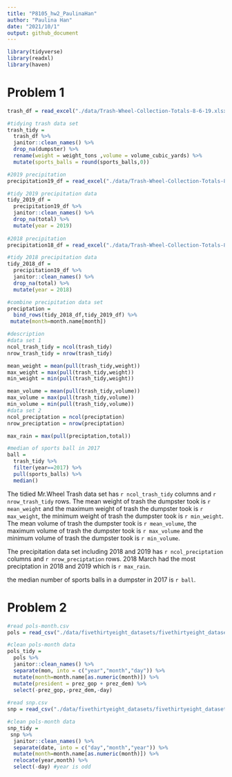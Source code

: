 ```yaml
---
title: "P8105_hw2_PaulinaHan"
author: "Paulina Han"
date: "2021/10/1"
output: github_document
---
```


```r
library(tidyverse)
library(readxl)
library(haven)
```

# Problem 1
```r
trash_df = read_excel("./data/Trash-Wheel-Collection-Totals-8-6-19.xlsx", sheet = "Mr. Trash Wheel",range = cell_cols("A:N")) #rows?

#tidying trash data set
trash_tidy = 
  trash_df %>% 
  janitor::clean_names() %>% 
  drop_na(dumpster) %>% 
  rename(weight = weight_tons ,volume = volume_cubic_yards) %>% 
  mutate(sports_balls = round(sports_balls,0))

#2019 precipitation
precipitation19_df = read_excel("./data/Trash-Wheel-Collection-Totals-8-6-19.xlsx",sheet = "2019 Precipitation", range = "A2:B14")

#tidy 2019 precipitation data
tidy_2019_df =
  precipitation19_df %>% 
  janitor::clean_names() %>% 
  drop_na(total) %>% 
  mutate(year = 2019)
  
#2018 precipitation
precipitation18_df = read_excel("./data/Trash-Wheel-Collection-Totals-8-6-19.xlsx",sheet = "2018 Precipitation", range = "A2:B14")

#tidy 2018 precipitation data
tidy_2018_df =
  precipitation19_df %>% 
  janitor::clean_names() %>% 
  drop_na(total) %>% 
  mutate(year = 2018)  

#combine precipitation data set
preciptation = 
  bind_rows(tidy_2018_df,tidy_2019_df) %>% 
 mutate(month=month.name[month])

#description 
#data set 1
ncol_trash_tidy = ncol(trash_tidy)
nrow_trash_tidy = nrow(trash_tidy)

mean_weight = mean(pull(trash_tidy,weight))
max_weight = max(pull(trash_tidy,weight))
min_weight = min(pull(trash_tidy,weight))

mean_volume = mean(pull(trash_tidy,volume))
max_volume = max(pull(trash_tidy,volume))
min_volume = min(pull(trash_tidy,volume))
#data set 2
ncol_preciptation = ncol(preciptation)
nrow_preciptation = nrow(preciptation)

max_rain = max(pull(preciptation,total))

#median of sports ball in 2017
ball =
  trash_tidy %>% 
  filter(year==2017) %>% 
  pull(sports_balls) %>% 
  median()

```

The tidied Mr.Wheel Trash data set has `r ncol_trash_tidy` columns and `r nrow_trash_tidy ` rows. The mean weight of trash the dumpster took is `r mean_weight` and the maximum weight of trash the dumpster took is `r max_weight`, the minimum weight of trash the dumpster took is `r min_weight`. The mean volume of trash the dumpster took is `r mean_volume`, the maximum volume of trash the dumpster took is `r max_volume` and the minimum volume of trash the dumpster took is `r min_volume`.

The precipitation data set including 2018 and 2019 has `r ncol_preciptation` columns and `r nrow_preciptation` rows. 2018 March had the most preciptation in 2018 and 2019 which is `r max_rain`.

the median number of sports balls in a dumpster in 2017 is `r ball`.

# Problem 2
```r
#read pols-month.csv
pols = read_csv("./data/fivethirtyeight_datasets/fivethirtyeight_datasets/pols-month.csv")

#clean pols-month data
pols_tidy = 
  pols %>% 
  janitor::clean_names() %>% 
  separate(mon, into = c("year","month","day")) %>% 
  mutate(month=month.name[as.numeric(month)]) %>% 
  mutate(president = prez_gop + prez_dem) %>% 
  select(-prez_gop,-prez_dem,-day)
  
#read snp.csv
snp = read_csv("./data/fivethirtyeight_datasets/fivethirtyeight_datasets/snp.csv")

#clean pols-month data
snp_tidy = 
 snp %>% 
  janitor::clean_names() %>% 
  separate(date, into = c("day","month","year")) %>% 
  mutate(month=month.name[as.numeric(month)]) %>% 
  relocate(year,month) %>% 
  select(-day) #year is odd
 


  
  

```

